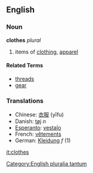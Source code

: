 ==English==
===Noun===
'''clothes''' ''plural''

#items of [[clothing]], [[apparel]]

====Related Terms====
*[[threads]]
*[[gear]]

===Translations===
*Chinese: [[衣服]] (yīfu)
*Danish: [[tøj]] ''n''
*[[Esperanto]]: [[vestaĵo]]
*French: [[vêtements]]
*German: [[Kleidung]] ''f'' (1)

[[Category:English pluralia tantum]]

[[it:clothes]]